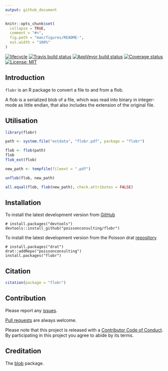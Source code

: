 ```yaml
---
output: github_document
---
```


<!-- README.md is generated from README.Rmd. Please edit that file -->

```r
knitr::opts_chunk$set(
  collapse = TRUE,
  comment = "#>",
  fig.path = "man/figures/README-",
  out.width = "100%"
)
```

[![lifecycle](https://img.shields.io/badge/lifecycle-experimental-orange.svg)](https://www.tidyverse.org/lifecycle/#experimental)
[![Travis build status](https://travis-ci.org/poissonconsulting/flobr.svg?branch=master)](https://travis-ci.org/poissonconsulting/flobr)
[![AppVeyor build status](https://ci.appveyor.com/api/projects/status/github/poissonconsulting/flobr?branch=master&svg=true)](https://ci.appveyor.com/project/poissonconsulting/flobr)
[![Coverage status](https://codecov.io/gh/poissonconsulting/flobr/branch/master/graph/badge.svg)](https://codecov.io/github/poissonconsulting/flobr?branch=master)
[![License: MIT](https://img.shields.io/badge/License-MIT-green.svg)](https://opensource.org/licenses/MIT)

## Introduction

`flobr` is an R package to convert a file to and from a flob.

A flob is a serialized blob of a file, which was read into binary in integer-mode as little endian, that also includes the extension of the original file.

## Utilisation

```r
library(flobr)

path <- system.file("extdata", "flobr.pdf", package = "flobr")

flob <- flob(path)
flob
flob_ext(flob)

new_path <- tempfile(fileext = ".pdf")

unflob(flob, new_path)

all.equal(flob, flob(new_path), check.attributes = FALSE)
```

## Installation

To install the latest development version from [GitHub](https://github.com/poissonconsulting/flobr)
```
# install.packages("devtools")
devtools::install_github("poissonconsulting/flobr")
```

To install the latest development version from the Poisson drat [repository](https://github.com/poissonconsulting/drat)
```
# install.packages("drat")
drat::addRepo("poissonconsulting")
install.packages("flobr")
```

## Citation

```r
citation(package = "flobr")
```

## Contribution

Please report any [issues](https://github.com/poissonconsulting/flobr/issues).

[Pull requests](https://github.com/poissonconsulting/flobr/pulls) are always welcome.

Please note that this project is released with a [Contributor Code of Conduct](CONDUCT.md). 
By participating in this project you agree to abide by its terms.

## Creditation

The [blob](https://github.com/tidyverse/blob) package.
